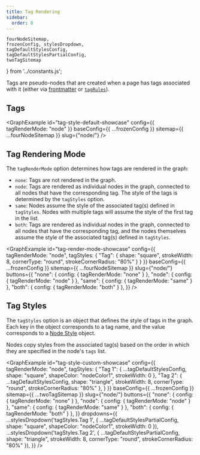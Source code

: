 ```yaml
---
title: Tag Rendering
sidebar:
  order: 8
---
```


	fourNodeSitemap,
	frozenConfig, stylesDropdown,
	tagDefaultStylesConfig,
	tagDefaultStylesPartialConfig,
	twoTagSitemap
} from '../constants.js';


Tags are pseudo-nodes that are created when a page has tags associated with it (either via [frontmatter](/todo) or [`tagRules`](/todo)).


## Tags

<GraphExample id="tag-style-default-showcase" config={{
	tagRenderMode: "node"
}} baseConfig={{ ...frozenConfig }} sitemap={{ ...fourNodeSitemap }} slug={"node/"}
/>


## Tag Rendering Mode

The `tagRenderMode` option determines how tags are rendered in the graph:
- `none`: Tags are not rendered in the graph.
- `node`: Tags are rendered as individual nodes in the graph, connected to all nodes that have the corresponding tag.
		The style of the tags is determined by the `tagStyles` option.
- `same`: Nodes assume the style of the associated tag(s) defined in `tagStyles`.
		Nodes with multiple tags will assume the style of the first tag in the list.
- `both`: Tags are rendered as individual nodes in the graph, connected to all nodes that have the corresponding tag,
		and the nodes themselves assume the style of the associated tag(s) defined in `tagStyles`.

<GraphExample id="tag-render-mode-showcase" config={{
	tagRenderMode: "node",
	tagStyles: {
		"Tag": { shape: "square", strokeWidth: 8, cornerType: "round", strokeCornerRadius: "80%" }
	}
}} baseConfig={{ ...frozenConfig }} sitemap={{ ...fourNodeSitemap }} slug={"node/"}
	buttons={{
		"none": { config: { tagRenderMode: "none" } },
		"node": { config: { tagRenderMode: "node" } },
		"same": { config: { tagRenderMode: "same" } },
		"both": { config: { tagRenderMode: "both" } },
	}}
/>


## Tag Styles

The `tagStyles` option is an object that defines the style of tags in the graph.
Each key in the object corresponds to a tag name, and the value corresponds to a [Node Style](/todo) object.

Nodes copy styles from the associated tag(s) based on the order in which they are specified in the node's `tags` list.

<GraphExample id="tag-style-custom-showcase" config={{
	tagRenderMode: "node",
	tagStyles: {
		"Tag 1": { ...tagDefaultStylesConfig, shape: "square", shapeColor: "nodeColor1", strokeWidth: 0 },
		"Tag 2": { ...tagDefaultStylesConfig, shape: "triangle", strokeWidth: 8, cornerType: "round", strokeCornerRadius: "80%" },
	}
}} baseConfig={{ ...frozenConfig }} sitemap={{ ...twoTagSitemap }} slug={"node/"}
  buttons={{
	  "none": { config: { tagRenderMode: "none" } },
	  "node": { config: { tagRenderMode: "node" } },
	  "same": { config: { tagRenderMode: "same" } },
	  "both": { config: { tagRenderMode: "both" } },
  }}
  dropdowns={{
	  ...stylesDropdown('tagStyles.Tag 1', { ...tagDefaultStylesPartialConfig, shape: "square", shapeColor: "nodeColor1", strokeWidth: 0 }),
	  ...stylesDropdown('tagStyles.Tag 2', { ...tagDefaultStylesPartialConfig, shape: "triangle", strokeWidth: 8, cornerType: "round", strokeCornerRadius: "80%" }),
  }}
/>

